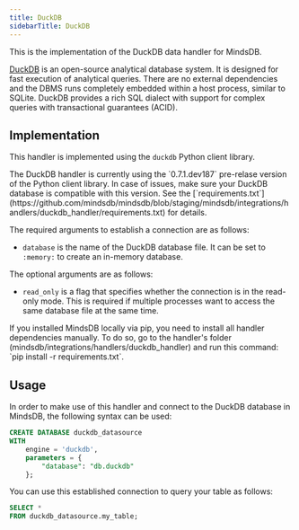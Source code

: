 ```yaml
---
title: DuckDB
sidebarTitle: DuckDB
---
```


This is the implementation of the DuckDB data handler for MindsDB.

[DuckDB](https://duckdb.org/) is an open-source analytical database system. It is designed for fast execution of analytical queries. There are no external dependencies and the DBMS runs completely embedded within a host process, similar to SQLite. DuckDB provides a rich SQL dialect with support for complex queries with transactional guarantees (ACID).

## Implementation

This handler is implemented using the `duckdb` Python client library.

<Tip>
The DuckDB handler is currently using the `0.7.1.dev187` pre-relase version of the Python client library. In case of issues, make sure your DuckDB database is compatible with this version. See the [`requirements.txt`](https://github.com/mindsdb/mindsdb/blob/staging/mindsdb/integrations/handlers/duckdb_handler/requirements.txt) for details.
</Tip>

The required arguments to establish a connection are as follows:

* `database` is the name of the DuckDB database file. It can be set to `:memory:` to create an in-memory database.

The optional arguments are as follows:

* `read_only` is a flag that specifies whether the connection is in the read-only mode. This is required if multiple processes want to access the same database file at the same time.

<Tip>
If you installed MindsDB locally via pip, you need to install all handler dependencies manually. To do so, go to the handler's folder (mindsdb/integrations/handlers/duckdb_handler) and run this command: `pip install -r requirements.txt`.
</Tip>

## Usage

In order to make use of this handler and connect to the DuckDB database in MindsDB, the following syntax can be used:

```sql
CREATE DATABASE duckdb_datasource
WITH
    engine = 'duckdb',
    parameters = {
        "database": "db.duckdb"
    };
```

You can use this established connection to query your table as follows:

```sql
SELECT *
FROM duckdb_datasource.my_table;
```
